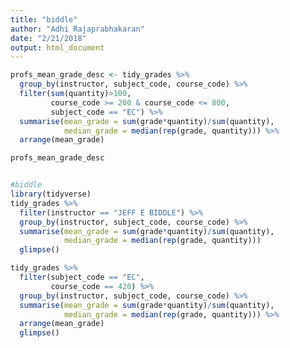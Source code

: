 ```yaml
---
title: "biddle"
author: "Adhi Rajaprabhakaran"
date: "2/21/2018"
output: html_document
---
```

```r
profs_mean_grade_desc <- tidy_grades %>%
  group_by(instructor, subject_code, course_code) %>%
  filter(sum(quantity)>100,
         course_code >= 200 & course_code <= 800,
         subject_code == "EC") %>%
  summarise(mean_grade = sum(grade*quantity)/sum(quantity),
            median_grade = median(rep(grade, quantity))) %>%
  arrange(mean_grade)

profs_mean_grade_desc
```
```r

```

```r
#biddle
library(tidyverse)
tidy_grades %>% 
  filter(instructor == "JEFF E BIDDLE") %>%
  group_by(instructor, subject_code, course_code) %>%
  summarise(mean_grade = sum(grade*quantity)/sum(quantity),
            median_grade = median(rep(grade, quantity))) 
  glimpse()
```

```r
tidy_grades %>% 
  filter(subject_code == "EC",
         course_code == 420) %>%
  group_by(instructor, subject_code, course_code) %>%
  summarise(mean_grade = sum(grade*quantity)/sum(quantity),
            median_grade = median(rep(grade, quantity))) %>%
  arrange(mean_grade)
  glimpse()
```

